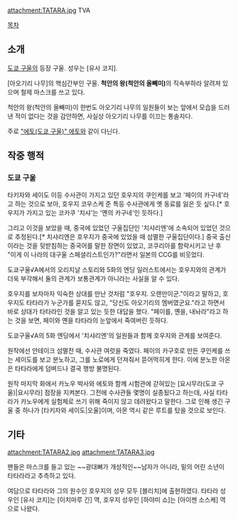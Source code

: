 attachment:TATARA.jpg 
TVA

{{{+1 タタラ  }}}

[[목차]]
== 소개 ==
[[도쿄 구울]]의 등장 구울. 성우는 [유사 코지].

[아오기리 나무]의 핵심간부인 구울. '''척안의 왕(척안의 올빼미)'''의 직속부하라 알려져 있으며 철제 마스크를 쓰고 있다. 

척안의 왕(척안의 올빼미)이 한번도 아오기리 나무의 일원들이 보는 앞에서 모습을 드러낸 적이 없다는 것을 감안하면, 사실상 아오기리 나무를 이끄는 통솔자다. 

주로 [["에토(도쿄 구울)" 에토]]와 같이 다닌다.

== 작중 행적 ==
=== 도쿄 구울 ===
타키자와 세이도 이등 수사관이 가지고 있던 호우지의 쿠인케를 보고 '페이의 카구네'라고 하는 것으로 보아, 호우지 코우스케 준 특등 수사관에게 옛 동료를 잃은 듯 싶다.[* 호우지가 가지고 있는 코카쿠 '치샤'는 '옌의 카구네'인 듯하다.]

그리고 이것을 보았을 때, 중국에 있었던 구울집단인 '치샤리엔'에 소속되어 있었던 것으로 추정된다.[* 치샤리엔은 호우지가 중국에 있었을 때 섬멸한 구울집단이다.] 중국 출신이라는 것을 뒷받침하는 중국어를 말한 장면이 있었고, 코쿠리아를 함락시키고 난 후 "이게 이 나라의 대구울 스페셜리스트인가?"라면서 일본의 CCG를 비웃었다.
 
도쿄구울√A에서의 오리지날 스토리와 5화의 엔딩 일러스트에서는 호우지와의 관계가 더욱 부각해서 둘의 관계가 보통관계가 아니라는 사실을 알 수 있다.

호우지를 보자마자 익숙한 상대를 만난 것처럼 "호우지. 오랜만이군."이라고 말하고, 호우지도 타타라가 누군가를 묻지도 않고, "당신도 아오기리의 멤버였군요."라고 하면서 바로 상대가 타타라인 것을 알고 있는 듯한 대답을 했다. "페이를, 옌을, 내놔라"라고 하는 것을 보면, 페이와 옌을 타타라의 눈앞에서 죽여버린 듯하다.

도쿄구울√A의 5화 엔딩에서 '치샤리엔'의 일원들과 함께 호우지와 관계를 보여준다. 

원작에선 안테이크 섬멸전 때, 수사관 여럿을 죽였다. 페이의 카구호로 만든 쿠인케를 쓰는 세이도를 보고 분노하고, 그를 노로에게 던져줘서 뜯어먹히게 한다. 이에 분노한 아몬은 타타라에게 덤벼드나 결국 행방 불명된다.

원작 마지막 화에서 카노우 박사와 에토와 함께 시험관에 갇혀있는 [요시무라(도쿄 구울)|요시무라] 점장을 지켜본다. 그전에 수사관들 몇명이 실종됬다고 하는데, 사실 타타라가 카노우에게 실험체로 쓰기 위해 죽이지 않고 데려왔다고 말한다. 그로 인해 생긴 구울 중 하나가 [타키자와 세이도|오울]이며, 아몬 역시 같은 루트를 탔을 것으로 보인다.

== 기타 ==
attachment:TATARA2.jpg
attachment:TATARA3.jpg

팬들은 마스크를 들고 있는 ~~광대뼈가 개성적인~~남자가 아니라, 밑의 어린 소년이 타타라라고 추측하고 있다.

여담으로 타타라와 그의 원수인 호우지의 성우 모두 [블리치]에 출현하였다. 타타라 성우인 [유사 코지]는 [이치마루 긴] 역, 호우지 성우인 [하야미 쇼]는 [아이젠 소스케] 역으로 나왔다.
